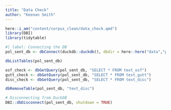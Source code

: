 ```yaml
---
title: "Data Check"
author: "Keenan Smith"
---
```


```r
here::i_am("content/corpus_clean/data_check.qmd")
library(DBI)
library(tidytable)
```

```r
#| label: Connecting the DB
pol_sent_db <- dbConnect(duckdb::duckdb(), dbdir = here::here("data","political-sentiment.duckdb"))
```

```r
dbListTables(pol_sent_db)
```

```r
osf_check <- dbGetQuery(pol_sent_db, "SELECT * FROM text_osf")
gutt_check <- dbGetQuery(pol_sent_db, "SELECT * FROM text_gutt")
disc_check <- dbGetQuery(pol_sent_db, "SELECT * FROM text_disc")
```

```r
dbRemoveTable(pol_sent_db, "text_disc")
```


```r
# Disconnecting from DuckDB
DBI::dbDisconnect(pol_sent_db, shutdown = TRUE)
```

